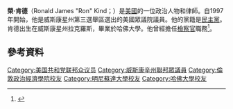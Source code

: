 '''榮·肯德'''（Ronald James "Ron" Kind；{{bd|1963年|3月16日}}）是[[美國|美國]]的一位政治人物和律師。自1997年開始，他是威斯康星州第三選舉區選出的美國眾議院議員。他的黨籍是[[民主黨_(美國)|民主黨]]。肯德出生在威斯康星州拉克羅斯，畢業於哈佛大學。他曾經擔任[[檢察官|檢察官]]職務<ref name="house.gov">{{cite web|url=http://www.house.gov/kind/bio.shtml |archiveurl=https://web.archive.org/web/20090227075439/http://www.house.gov/kind/bio.shtml |archivedate=2009-02-27 |title=US Representative Ron Kind - Wisconsins Third Congressional District |publisher=House.gov |date=2009-02-27 |accessdate=2012-08-25 |deadurl=yes }}</ref>。
==參考資料==
{{reflist}}
{{DEFAULTSORT:Kind, Ron}}
[[Category:美国共和党联邦众议员|Category:美国共和党联邦众议员]]
[[Category:威斯康辛州聯邦眾議員|Category:威斯康辛州聯邦眾議員]]
[[Category:倫敦政治經濟學院校友|Category:倫敦政治經濟學院校友]]
[[Category:明尼蘇達大學校友|Category:明尼蘇達大學校友]]
[[Category:哈佛大學校友|Category:哈佛大學校友]]